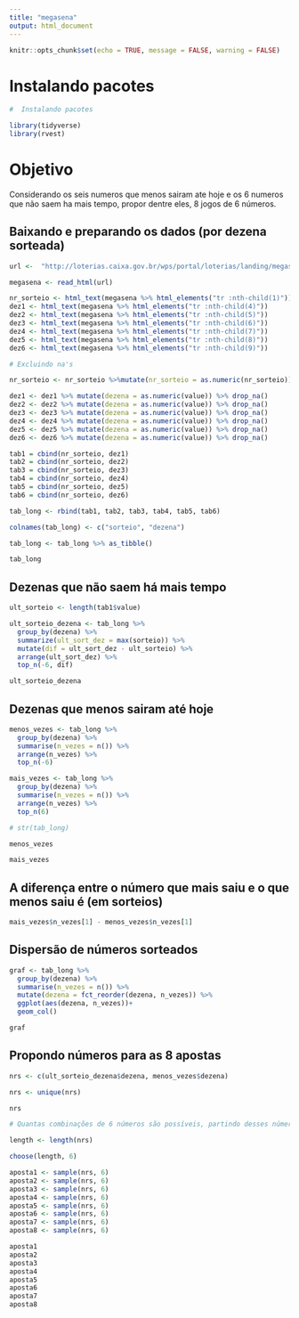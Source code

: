 ```yaml
---
title: "megasena"
output: html_document
---
```


```r
knitr::opts_chunk$set(echo = TRUE, message = FALSE, warning = FALSE)
```

# Instalando pacotes

```r

#  Instalando pacotes

library(tidyverse)
library(rvest)
```

# Objetivo

Considerando os seis numeros que menos sairam ate hoje e os 6 numeros que não saem ha mais tempo, propor dentre eles, 8 jogos de 6 números.

## Baixando e preparando os dados (por dezena sorteada)

```r
url <-  "http://loterias.caixa.gov.br/wps/portal/loterias/landing/megasena/!ut/p/a1/04_Sj9CPykssy0xPLMnMz0vMAfGjzOLNDH0MPAzcDbwMPI0sDBxNXAOMwrzCjA0sjIEKIoEKnN0dPUzMfQwMDEwsjAw8XZw8XMwtfQ0MPM2I02-AAzgaENIfrh-FqsQ9wNnUwNHfxcnSwBgIDUyhCvA5EawAjxsKckMjDDI9FQE-F4ca/dl5/d5/L2dBISEvZ0FBIS9nQSEh/pw/Z7_HGK818G0K8DBC0QPVN93KQ10G1/res/id=historicoHTML/c=cacheLevelPage/=/"

megasena <- read_html(url)

nr_sorteio <- html_text(megasena %>% html_elements("tr :nth-child(1)"))
dez1 <- html_text(megasena %>% html_elements("tr :nth-child(4)"))
dez2 <- html_text(megasena %>% html_elements("tr :nth-child(5)"))
dez3 <- html_text(megasena %>% html_elements("tr :nth-child(6)"))
dez4 <- html_text(megasena %>% html_elements("tr :nth-child(7)"))
dez5 <- html_text(megasena %>% html_elements("tr :nth-child(8)"))
dez6 <- html_text(megasena %>% html_elements("tr :nth-child(9)"))

# Excluindo na's

nr_sorteio <- nr_sorteio %>%mutate(nr_sorteio = as.numeric(nr_sorteio)) %>% drop_na() 

dez1 <- dez1 %>% mutate(dezena = as.numeric(value)) %>% drop_na()
dez2 <- dez2 %>% mutate(dezena = as.numeric(value)) %>% drop_na()
dez3 <- dez3 %>% mutate(dezena = as.numeric(value)) %>% drop_na()
dez4 <- dez4 %>% mutate(dezena = as.numeric(value)) %>% drop_na()
dez5 <- dez5 %>% mutate(dezena = as.numeric(value)) %>% drop_na()
dez6 <- dez6 %>% mutate(dezena = as.numeric(value)) %>% drop_na()

tab1 = cbind(nr_sorteio, dez1)
tab2 = cbind(nr_sorteio, dez2)
tab3 = cbind(nr_sorteio, dez3)
tab4 = cbind(nr_sorteio, dez4)
tab5 = cbind(nr_sorteio, dez5)
tab6 = cbind(nr_sorteio, dez6)

tab_long <- rbind(tab1, tab2, tab3, tab4, tab5, tab6)

colnames(tab_long) <- c("sorteio", "dezena")

tab_long <- tab_long %>% as_tibble()

tab_long

```

## Dezenas que não saem há mais tempo

```r

ult_sorteio <- length(tab1$value)

ult_sorteio_dezena <- tab_long %>% 
  group_by(dezena) %>% 
  summarize(ult_sort_dez = max(sorteio)) %>% 
  mutate(dif = ult_sort_dez - ult_sorteio) %>% 
  arrange(ult_sort_dez) %>% 
  top_n(-6, dif)

ult_sorteio_dezena

```

## Dezenas que menos sairam até hoje

```r

menos_vezes <- tab_long %>% 
  group_by(dezena) %>% 
  summarise(n_vezes = n()) %>% 
  arrange(n_vezes) %>% 
  top_n(-6)

mais_vezes <- tab_long %>% 
  group_by(dezena) %>% 
  summarise(n_vezes = n()) %>% 
  arrange(n_vezes) %>% 
  top_n(6)

# str(tab_long)

menos_vezes

mais_vezes
```

## A diferença entre o número que mais saiu e o que menos saiu é (em sorteios)
```r
mais_vezes$n_vezes[1] - menos_vezes$n_vezes[1]
```

## Dispersão de números sorteados

```r
graf <- tab_long %>% 
  group_by(dezena) %>% 
  summarise(n_vezes = n()) %>% 
  mutate(dezena = fct_reorder(dezena, n_vezes)) %>% 
  ggplot(aes(dezena, n_vezes))+
  geom_col()

graf

```

## Propondo números para as 8 apostas

```r
nrs <- c(ult_sorteio_dezena$dezena, menos_vezes$dezena)

nrs <- unique(nrs)

nrs

# Quantas combinações de 6 números são possíveis, partindo desses números?

length <- length(nrs)

choose(length, 6)

aposta1 <- sample(nrs, 6)
aposta2 <- sample(nrs, 6)
aposta3 <- sample(nrs, 6)
aposta4 <- sample(nrs, 6)
aposta5 <- sample(nrs, 6)
aposta6 <- sample(nrs, 6)
aposta7 <- sample(nrs, 6)
aposta8 <- sample(nrs, 6)

aposta1
aposta2
aposta3
aposta4
aposta5
aposta6
aposta7
aposta8

```